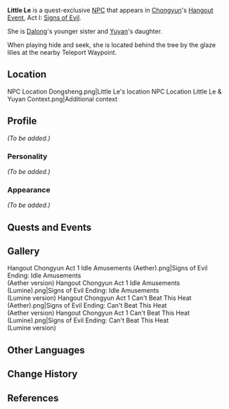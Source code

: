 {{Meta
<!-- REMOVE THIS TEMPLATE AFTER ADDING MISSING INFO -->
|missing_NPC_profile  = yes
}}
{{Character Infobox
|type             = Quest NPC
|image            = NPC Little Le.png
|voiceEN          = [https://nicolegose.com/ Nicole Gose]<ref>Twitter: [https://twitter.com/DuckDuck_Gose/status/1374860745746214918 EN VA Self Announcement]</ref>
|region           = Liyue
|sibling          = Dalong
|mother           = Yuyan
}}
'''Little Le''' is a quest-exclusive [[NPC]] that appears in [[Chongyun]]'s [[Hangout Event]], Act I: [[Signs of Evil]].

She is [[Dalong]]'s younger sister and [[Yuyan]]'s daughter.

When playing hide and seek, she is located behind the tree by the glaze lilies at the nearby Teleport Waypoint.

==Location==
<gallery hideaddbutton="true" captionalign="center">
NPC Location Dongsheng.png|Little Le's location
NPC Location Little Le & Yuyan Context.png|Additional context
</gallery>

==Profile==
<!-- detailed story/lore information goes here -->
''(To be added.)''

===Personality===
''(To be added.)''

===Appearance===
''(To be added.)''

==Quests and Events==
{{Quest Appearances}}

==Gallery==
<gallery hideaddbutton="true" captionalign="center">
Hangout Chongyun Act 1 Idle Amusements (Aether).png|Signs of Evil Ending: Idle Amusements<br />(Aether version)
Hangout Chongyun Act 1 Idle Amusements (Lumine).png|Signs of Evil Ending: Idle Amusements<br />(Lumine version)
Hangout Chongyun Act 1 Can't Beat This Heat (Aether).png|Signs of Evil Ending: Can't Beat This Heat<br />(Aether version)
Hangout Chongyun Act 1 Can't Beat This Heat (Lumine).png|Signs of Evil Ending: Can't Beat This Heat<br />(Lumine version)
</gallery>

==Other Languages==
{{Other Languages|default_hidden = 1
|en      = Little Le
|zhs     = 小乐
|zhs_rm  = Xiǎo Lè
|zht     = 小樂
|zht_rm  = Xiǎo Lè
|ja      = 楽
|ja_rm   = Raku
|ko      = 소랑
|ko_rm   = 
|es      = Pequeña Le
|fr      = Petite Le
|ru      = Малышка Лэ
|th      = หนูน้อย Le
|th_rm   = Nu Noi Le
|vi      = Le
|de      = Kleine Le
|id      = Little Le
|pt      = Pequena Le
}}

==Change History==
{{Change History|1.4}}

==References==
{{Reflist}}